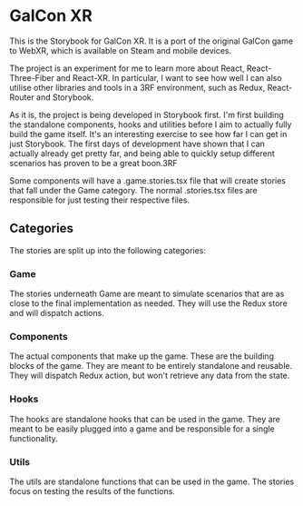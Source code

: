 # GalCon XR

This is the Storybook for GalCon XR. It is a port of the original GalCon game to WebXR, which is available on Steam and mobile devices.

The project is an experiment for me to learn more about React, React-Three-Fiber and React-XR. In particular, I want to see how well I can also utilise other libraries and tools in a 3RF environment, such as Redux, React-Router and Storybook.

As it is, the project is being developed in Storybook first. I'm first building the standalone components, hooks and utilities before I aim to actually fully build the game itself. It's an interesting exercise to see how far I can get in just Storybook. The first days of development have shown that I can actually already get pretty far, and being able to quickly setup different scenarios has proven to be a great boon.3RF

Some components will have a .game.stories.tsx file that will create stories that fall under the Game category. The normal .stories.tsx files are responsible for just testing their respective files.

## Categories

The stories are split up into the following categories:

### Game

The stories underneath Game are meant to simulate scenarios that are as close to the final implementation as needed. They will use the Redux store and will dispatch actions.

### Components

The actual components that make up the game. These are the building blocks of the game. They are meant to be entirely standalone and reusable. They will dispatch Redux action, but won't retrieve any data from the state.

### Hooks

The hooks are standalone hooks that can be used in the game. They are meant to be easily plugged into a game and be responsible for a single functionality.

### Utils

The utils are standalone functions that can be used in the game. The stories focus on testing the results of the functions.
